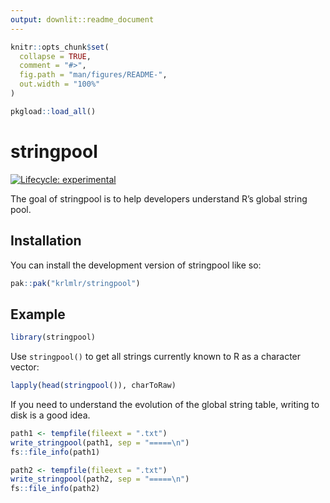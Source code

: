 ```yaml
---
output: downlit::readme_document
---
```


<!-- README.md is generated from README.Rmd. Please edit that file -->

```r
knitr::opts_chunk$set(
  collapse = TRUE,
  comment = "#>",
  fig.path = "man/figures/README-",
  out.width = "100%"
)

pkgload::load_all()
```

# stringpool

<!-- badges: start -->
[![Lifecycle: experimental](https://img.shields.io/badge/lifecycle-experimental-orange.svg)](https://lifecycle.r-lib.org/articles/stages.html#experimental)
<!-- badges: end -->

The goal of stringpool is to help developers understand R's global string pool.

## Installation

You can install the development version of stringpool like so:

``` r
pak::pak("krlmlr/stringpool")
```

## Example

```r
library(stringpool)
```

Use `stringpool()` to get all strings currently known to R as a character vector:

```r
lapply(head(stringpool()), charToRaw)
```

If you need to understand the evolution of the global string table, writing to disk is a good idea. 

```r
path1 <- tempfile(fileext = ".txt")
write_stringpool(path1, sep = "=====\n")
fs::file_info(path1)

path2 <- tempfile(fileext = ".txt")
write_stringpool(path2, sep = "=====\n")
fs::file_info(path2)
```

